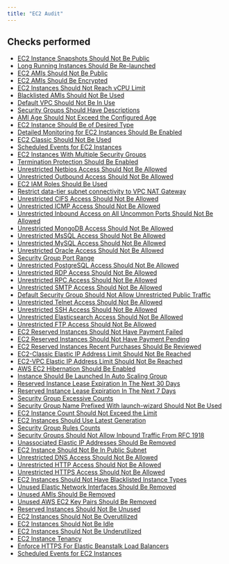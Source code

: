 ```yaml
---
title: "EC2 Audit"
---
```


## Checks performed

- [EC2 Instance Snapshots Should Not Be Public](ec2monitoring/rules/ebs_snapshots_not_public)
- [Long Running Instances Should Be Re-launched](ec2monitoring/rules/ec2_older_than_x_days)
- [EC2 AMIs Should Not Be Public](ec2monitoring/rules/ec2_ami_non_public)
- [EC2 AMIs Should Be Encrypted](ec2monitoring/rules/ami_is_encrypted)
- [EC2 Instances Should Not Reach vCPU Limit](ec2monitoring/rules/ec2_limit_vcpu_check)
- [Blacklisted AMIs Should Not Be Used](ec2monitoring/rules/no_blacklisted_ami)
- [Default VPC Should Not Be In Use](ec2monitoring/rules/no_default_vpc_inuse)
- [Security Groups Should Have Descriptions](ec2monitoring/rules/sg_has_description)
- [AMI Age Should Not Exceed the Configured Age](ec2monitoring/rules/age_of_ami)
- [EC2 Instance Should Be of Desired Type](ec2monitoring/rules/ec2_desired_instance_type)
- [Detailed Monitoring for EC2 Instances Should Be Enabled](ec2monitoring/rules/ec2_detailed_monitoring)
- [EC2 Classic Should Not Be Used](ec2monitoring/rules/no_ec2_classic)
- [Scheduled Events for EC2 Instances](ec2monitoring/rules/ec2_for_retirement)
- [EC2 Instances With Multiple Security Groups](ec2monitoring/rules/ec2_has_large_sg_groups)
- [Termination Protection Should Be Enabled](ec2monitoring/rules/ec2_termination_protection)
- [Unrestricted Netbios Access Should Not Be Allowed](ec2monitoring/rules/unrestricted_netbios_access)
- [Unrestricted Outbound Access Should Not Be Allowed](ec2monitoring/rules/unrestricted_outbound_access)
- [EC2 IAM Roles Should Be Used](ec2monitoring/rules/ec2_iam_roles)
- [Restrict data-tier subnet connectivity to VPC NAT Gateway](ec2monitoring/rules/dt_subnet)
- [Unrestricted CIFS Access Should Not Be Allowed](ec2monitoring/rules/unrestricted_cifs_access)
- [Unrestricted ICMP Access Should Not Be Allowed](ec2monitoring/rules/unrestricted_icmp_access)
- [Unrestricted Inbound Access on All Uncommon Ports Should Not Be Allowed](ec2monitoring/rules/unrestricted_inbound_access)
- [Unrestricted MongoDB Access Should Not Be Allowed](ec2monitoring/rules/unrestricted_mongodb_access)
- [Unrestricted MsSQL Access Should Not Be Allowed](ec2monitoring/rules/unrestricted_mssql_access)
- [Unrestricted MySQL Access Should Not Be Allowed](ec2monitoring/rules/unrestricted_mysql_access)
- [Unrestricted Oracle Access Should Not Be Allowed](ec2monitoring/rules/unrestricted_oracle_access)
- [Security Group Port Range](ec2monitoring/rules/security_group_port_range)
- [Unrestricted PostgreSQL Access Should Not Be Allowed](ec2monitoring/rules/unrestricted_postgresql_access)
- [Unrestricted RDP Access Should Not Be Allowed](ec2monitoring/rules/unrestricted_rdp_access)
- [Unrestricted RPC Access Should Not Be Allowed](ec2monitoring/rules/unrestricted_rpc_access)
- [Unrestricted SMTP Access Should Not Be Allowed](ec2monitoring/rules/unrestricted_smtp_access)
- [Default Security Group Should Not Allow Unrestricted Public Traffic](ec2monitoring/rules/default_security_group_unrestricted)
- [Unrestricted Telnet Access Should Not Be Allowed](ec2monitoring/rules/unrestricted_telnet_access)
- [Unrestricted SSH Access Should Not Be Allowed](ec2monitoring/rules/unrestricted_ssh_access)
- [Unrestricted Elasticsearch Access Should Not Be Allowed](ec2monitoring/rules/unrestricted_elasticsearch_access)
- [Unrestricted FTP Access Should Not Be Allowed](ec2monitoring/rules/unrestricted_ftp_access)
- [EC2 Reserved Instances Should Not Have Payment Failed](ec2monitoring/rules/reserved_instance_payment_failed)
- [EC2 Reserved Instances Should Not Have Payment Pending](ec2monitoring/rules/reserved_instance_payment_pending)
- [EC2 Reserved Instances Recent Purchases Should Be Reviewed](ec2monitoring/rules/reserved_instance_recent_purchase)
- [EC2-Classic Elastic IP Address Limit Should Not Be Reached](ec2monitoring/rules/ec2_classic_elastic_ip_address_limit)
- [EC2-VPC Elastic IP Address Limit Should Not Be Reached](ec2monitoring/rules/ec2_vpc_elastic_ip_address_limit)
- [AWS EC2 Hibernation Should Be Enabled](ec2monitoring/rules/ec2_hibernation)
- [Instance Should Be Launched In Auto Scaling Group](ec2monitoring/rules/instance_in_auto_scaling_group)
- [Reserved Instance Lease Expiration In The Next 30 Days](ec2monitoring/rules/reserved_instance_lease_expiry_30_days)
- [Reserved Instance Lease Expiration In The Next 7 Days](ec2monitoring/rules/reserved_instance_lease_expiry_7_days)
- [Security Group Excessive Counts](ec2monitoring/rules/security_group_counts)
- [Security Group Name Prefixed With launch-wizard Should Not Be Used](ec2monitoring/rules/security_group_name_prefixed_launch_wizard)
- [EC2 Instance Count Should Not Exceed the Limit](ec2monitoring/rules/ec2_instance_counts)
- [EC2 Instances Should Use Latest Generation](ec2monitoring/rules/ec2_instance_generation)
- [Security Group Rules Counts](ec2monitoring/rules/security_group_rules_counts)
- [Security Groups Should Not Allow Inbound Traffic From RFC 1918](ec2monitoring/rules/security_group_rfc)
- [Unassociated Elastic IP Addresses Should Be Removed](ec2monitoring/rules/unassociated_elastic_ip_addresses)
- [EC2 Instance Should Not Be In Public Subnet](ec2monitoring/rules/ec2_not_in_public_subnet)
- [Unrestricted DNS Access Should Not Be Allowed](ec2monitoring/rules/unrestricted_dns_access)
- [Unrestricted HTTP Access Should Not Be Allowed](ec2monitoring/rules/unrestricted_http_access)
- [Unrestricted HTTPS Access Should Not Be Allowed](ec2monitoring/rules/unrestricted_https_access)
- [EC2 Instances Should Not Have Blacklisted Instance Types](ec2monitoring/rules/no_blacklisted_instance_types)
- [Unused Elastic Network Interfaces Should Be Removed](ec2monitoring/rules/unused_elastic_network_interfaces)
- [Unused AMIs Should Be Removed](ec2monitoring/rules/unused_ami)
- [Unused AWS EC2 Key Pairs Should Be Removed](ec2monitoring/rules/unused_key_pairs)
- [Reserved Instances Should Not Be Unused](ec2monitoring/rules/unused_reserved_instances)
- [EC2 Instances Should Not Be Overutilized](ec2monitoring/rules/overutilized_ec2_instance)
- [EC2 Instances Should Not Be Idle](ec2monitoring/rules/idle_ec2_instance)
- [EC2 Instances Should Not Be Underutilized](ec2monitoring/rules/underutilized_ec2_instance)
- [EC2 Instance Tenancy](ec2monitoring/rules/ec2_instance_tenancy)
- [Enforce HTTPS For Elastic Beanstalk Load Balancers](ec2monitoring/rules/ec2_beanstalk_lb_https)
- [Scheduled Events for EC2 Instances](ec2monitoring/rules/ec2_instance_retirement)
